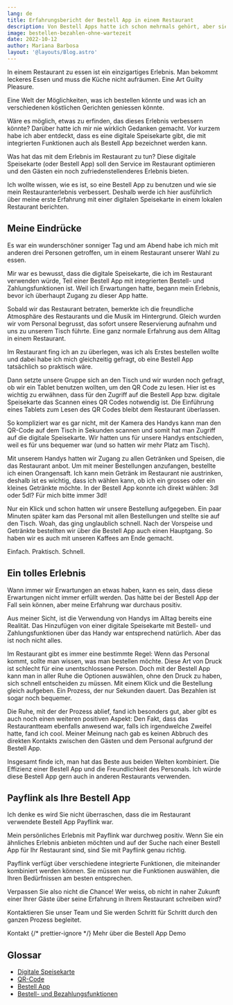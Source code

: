 ```yaml
---
lang: de
title: Erfahrungsbericht der Bestell App in einem Restaurant
description: Von Bestell Apps hatte ich schon mehrmals gehört, aber sie nie benutzt. Hier berichte ich nun über meine erste Erfahrung mit einer Bestell App und wie es für mich war, eine solche App zu nutzen.
image: bestellen-bezahlen-ohne-wartezeit
date: 2022-10-12
author: Mariana Barbosa
layout: '@layouts/Blog.astro'
---
```



In einem Restaurant zu essen ist ein einzigartiges Erlebnis. Man bekommt leckeres Essen und muss die Küche nicht aufräumen. Eine Art Guilty Pleasure.

Eine Welt der Möglichkeiten, was ich bestellen könnte und was ich an verschiedenen köstlichen Gerichten geniessen könnte.

Wäre es möglich, etwas zu erfinden, das dieses Erlebnis verbessern könnte? Darüber hatte ich mir nie wirklich Gedanken gemacht. Vor kurzem habe ich aber entdeckt, dass es eine digitale Speisekarte gibt, die mit integrierten Funktionen auch als Bestell App bezeichnet werden kann.

Was hat das mit dem Erlebnis im Restaurant zu tun? Diese digitale Speisekarte (oder Bestell App) soll den Service im Restaurant optimieren und den Gästen ein noch zufriedenstellenderes Erlebnis bieten.

Ich wollte wissen, wie es ist, so eine Bestell App zu benutzen und wie sie mein Restauranterlebnis verbessert. Deshalb werde ich hier ausführlich über meine erste Erfahrung mit einer digitalen Speisekarte in einem lokalen Restaurant berichten.

## Meine Eindrücke

Es war ein wunderschöner sonniger Tag und am Abend habe ich mich mit anderen drei Personen getroffen, um in einem Restaurant unserer Wahl zu essen.

Mir war es bewusst, dass die digitale Speisekarte, die ich im Restaurant verwenden würde, Teil einer Bestell App mit integrierten Bestell- und Zahlungsfunktionen ist. Weil ich Erwartungen hatte, begann mein Erlebnis, bevor ich überhaupt Zugang zu dieser App hatte.

Sobald wir das Restaurant betraten, bemerkte ich die freundliche Atmosphäre des Restaurants und die Musik im Hintergrund. Gleich wurden wir vom Personal begrusst, das sofort unsere Reservierung aufnahm und uns zu unserem Tisch führte. Eine ganz normale Erfahrung aus dem Alltag in einem Restaurant.

Im Restaurant fing ich an zu überlegen, was ich als Erstes bestellen wollte und dabei habe ich mich gleichzeitig gefragt, ob eine Bestell App tatsächlich so praktisch wäre.

Dann setzte unsere Gruppe sich an den Tisch und wir wurden noch gefragt, ob wir ein Tablet benutzen wollten, um den QR Code zu lesen. Hier ist es wichtig zu erwähnen, dass für den Zugriff auf die Bestell App bzw. digitale Speisekarte das Scannen eines QR Codes notwendig ist. Die Einführung eines Tablets zum Lesen des QR Codes bleibt dem Restaurant überlassen.

So kompliziert war es gar nicht, mit der Kamera des Handys kann man den QR-Code auf dem Tisch in Sekunden scannen und somit hat man Zugriff auf die digitale Speisekarte. Wir hatten uns für unsere Handys entschieden, weil es für uns bequemer war (und so hatten wir mehr Platz am Tisch).

Mit unserem Handys hatten wir Zugang zu allen Getränken und Speisen, die das Restaurant anbot. Um mit meiner Bestellungen anzufangen, bestellte ich einen Orangensaft. Ich kann mein Getränk im Restaurant nie austrinken, deshalb ist es wichtig, dass ich wählen kann, ob ich ein grosses oder ein kleines Getränkte möchte. In der Bestell App konnte ich direkt wählen: 3dl oder 5dl? Für mich bitte immer 3dl!

Nur ein Klick und schon hatten wir unsere Bestellung aufgegeben. Ein paar Minuten später kam das Personal mit allen Bestellungen und stellte sie auf den Tisch. Woah, das ging unglaublich schnell. Nach der Vorspeise und Getränkte bestellten wir über die Bestell App auch einen Hauptgang. So haben wir es auch mit unseren Kaffees am Ende gemacht.

Einfach. Praktisch. Schnell.

## Ein tolles Erlebnis

Wann immer wir Erwartungen an etwas haben, kann es sein, dass diese Erwartungen nicht immer erfüllt werden. Das hätte bei der Bestell App der Fall sein können, aber meine Erfahrung war durchaus positiv.

Aus meiner Sicht, ist die Verwendung von Handys im Alltag bereits eine Realität. Das Hinzufügen von einer digitale Speisekarte mit Bestell- und Zahlungsfunktionen über das Handy war entsprechend natürlich. Aber das ist noch nicht alles.

Im Restaurant gibt es immer eine bestimmte Regel: Wenn das Personal kommt, sollte man wissen, was man bestellen möchte. Diese Art von Druck ist schlecht für eine unentschlossene Person. Doch mit der Bestell App kann man in aller Ruhe die Optionen auswählen, ohne den Druck zu haben, sich schnell entscheiden zu müssen. Mit einem Klick und die Bestellung gleich aufgeben. Ein Prozess, der nur Sekunden dauert. Das Bezahlen ist sogar noch bequemer.

Die Ruhe, mit der der Prozess ablief, fand ich besonders gut, aber gibt es auch noch einen weiteren positiven Aspekt: Den Fakt, dass das Restaurantteam ebenfalls anwesend war, falls ich irgendwelche Zweifel hatte, fand ich cool. Meiner Meinung nach gab es keinen Abbruch des direkten Kontakts zwischen den Gästen und dem Personal aufgrund der Bestell App.

Insgesamt finde ich, man hat das Beste aus beiden Welten kombiniert. Die Effizienz einer Bestell App und die Freundlichkeit des Personals. Ich würde diese Bestell App gern auch in anderen Restaurants verwenden.

## Payflink als Ihre Bestell App

Ich denke es wird Sie nicht überraschen, dass die im Restaurant verwendete Bestell App Payflink war.

Mein persönliches Erlebnis mit Payflink war durchweg positiv. Wenn Sie ein ähnliches Erlebnis anbieten möchten und auf der Suche nach einer Bestell App für Ihr Restaurant sind, sind Sie mit Payflink genau richtig.

Payflink verfügt über verschiedene integrierte Funktionen, die miteinander kombiniert werden können. Sie müssen nur die Funktionen auswählen, die Ihren Bedürfnissen am besten entsprechen.

Verpassen Sie also nicht die Chance! Wer weiss, ob nicht in naher Zukunft einer Ihrer Gäste über seine Erfahrung in Ihrem Restaurant schreiben wird?

Kontaktieren Sie unser Team und Sie werden Schritt für Schritt durch den ganzen Prozess begleitet.

<ButtonList>
  <ButtonLink href="/de/kontakt/">Kontakt</ButtonLink>
  {/* prettier-ignore */}
  <ButtonLink href="/de/restaurant-bestell-app/">Mehr über die Bestell App</ButtonLink>
  <ButtonLink href="/de/demo/">Demo</ButtonLink>
</ButtonList>

## Glossar

- [Digitale Speisekarte](/de/digitale-speisekarte/)
- [QR-Code](../qr-code/)
- [Bestell App](/de/restaurant-bestell-app/)
- [Bestell- und Bezahlungsfunktionen](/de/funktionsumfang/)
